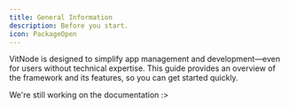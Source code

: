 ```yaml
---
title: General Information
description: Before you start.
icon: PackageOpen
---
```


VitNode is designed to simplify app management and development—even for users without technical expertise. This guide provides an overview of the framework and its features, so you can get started quickly.

We're still working on the documentation :>
